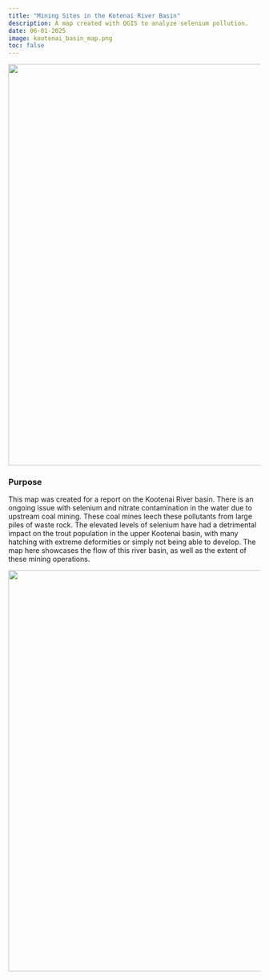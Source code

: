 ```yaml
---
title: "Mining Sites in the Kotenai River Basin"
description: A map created with QGIS to analyze selenium pollution.
date: 06-01-2025
image: kootenai_basin_map.png
toc: false
---
```


![](kootenai_basin_map.png){width="800"}

### Purpose

This map was created for a report on the Kootenai River basin. There is an ongoing issue with selenium and nitrate contamination in the water due to upstream coal mining. These coal mines leech these pollutants from large piles of waste rock. The elevated levels of selenium have had a detrimental impact on the trout population in the upper Kootenai basin, with many hatching with extreme deformities or simply not being able to develop. The map here showcases the flow of this river basin, as well as the extent of these mining operations.

![](river_image.jpeg){width=800}